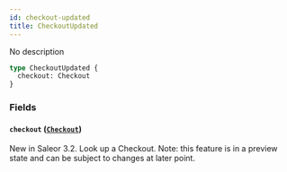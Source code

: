 ```yaml
---
id: checkout-updated
title: CheckoutUpdated
---
```


No description

```graphql
type CheckoutUpdated {
  checkout: Checkout
}
```

### Fields

#### `checkout` ([`Checkout`](../../../developer/api-reference/objects/checkout))

New in Saleor 3.2. Look up a Checkout. Note: this feature is in a preview state and can be subject to changes at later point.
